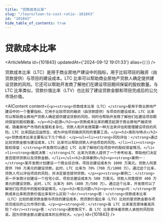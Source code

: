 ```yaml
---
title: "贷款成本比率"
slug: "/learn/loan-to-cost-ratio--101843"
id: "101843"
hide_table_of_contents: true
---
```



# 贷款成本比率

<ArticleMeta id={101843} updatedAt={'2024-09-12 19:01:33'} alias={`[]`} />
<div className='border-solid border-b border-t-0 my-4 border-[var(--ifm-color-gray-300)]' />

贷款成本比率（LTC）是用于商业房地产建设中的指标，用于比较项目的融资（由贷款提供）与项目的建设成本。LTC 比率可以帮助商业房地产贷款人确定提供建设贷款的风险。它还可以帮助开发商了解他们在建设项目期间保留的股权数量。与 LTC 比率类似，贷款价值比率（LTV）也比较了建设贷款金额和项目完成后的公允市场价值。

<AIContent content={`<p><strong>贷款成本比率（LTC）</strong>是用于商业房地产建设中的一个重要指标。它用于比较项目的融资（由贷款提供）与项目的建设成本。LTC 比率可以帮助商业房地产贷款人确定提供建设贷款的风险，同时也帮助开发商了解他们在建设项目期间保留的股权数量。</p><h2>起源</h2><p>贷款成本比率的概念起源于商业房地产融资领域，随着房地产市场的发展和复杂化，贷款人和开发商需要一种方法来评估和管理建设项目的风险。LTC 比率因此应运而生，成为评估项目融资风险的重要工具。</p><h2>类别与特点</h2><p>贷款成本比率主要有以下几个特点：</p><ul><li><strong>风险评估：</strong>通过比较贷款金额与建设成本，LTC 比率可以帮助贷款人评估项目的风险。</li><li><strong>股权保留：</strong>开发商可以通过 LTC 比率了解他们在项目中的股权保留情况。</li><li><strong>融资决策：</strong>LTC 比率为贷款人提供了一个参考标准，帮助他们决定是否提供贷款以及贷款金额。</li></ul><h2>具体案例</h2><p><strong>案例一：</strong>某开发商计划建设一个商业综合体，项目总建设成本为 1000 万美元。贷款人同意提供 700 万美元的建设贷款。此时，LTC 比率为 70%（700 万/1000 万）。通过这个比率，贷款人可以评估项目的风险，并决定是否提供贷款。</p><p><strong>案例二：</strong>另一开发商计划建设一个住宅小区，项目总建设成本为 500 万美元。贷款人同意提供 400 万美元的建设贷款。此时，LTC 比率为 80%（400 万/500 万）。通过这个比率，开发商可以了解他们在项目中的股权保留情况。</p><h2>常见问题</h2><p><strong>问：</strong>贷款成本比率和贷款价值比率有什么区别？<br/><strong>答：</strong>贷款成本比率（LTC）比较的是贷款金额与项目的建设成本，而贷款价值比率（LTV）比较的是贷款金额与项目完成后的公允市场价值。</p><p><strong>问：</strong>高 LTC 比率是否意味着高风险？<br/><strong>答：</strong>通常情况下，高 LTC 比率意味着贷款人承担的风险较高，因为贷款金额占建设成本的比例较大。</p>`} id={101843} />
